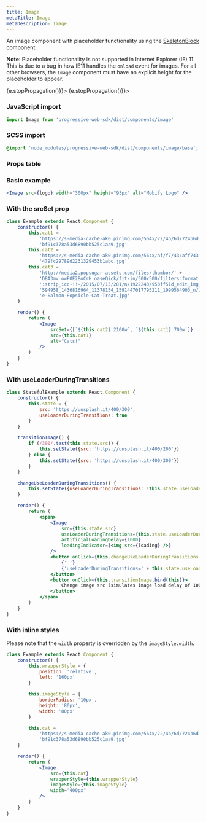 ```yaml
---
title: Image
metaTitle: Image
metaDescription: Image
---
```



<div class="component-intro">

An image component with placeholder functionality using the [SkeletonBlock](SkeletonBlock) component.

**Note**: Placeholder functionality is not supported in Internet Explorer (IE) 11. This is due to a bug in how IE11 handles the `onload` event for images. For all other browsers, the `Image` component must have an explicit height for the placeholder to appear.

</div>

<div onClick={(e) => {e.stopPropagation()}}>
<Tabs activeIndex={0} className="devcenter">
<TabsPanel title="Code" onClick={(e) => {e.stopPropagation()}}>

### JavaScript import

```jsx
import Image from 'progressive-web-sdk/dist/components/image'
```

### SCSS import

```scss
@import 'node_modules/progressive-web-sdk/dist/components/image/base';
```

### Props table

<PropsTable propMetaData={props.componentMetadata.childrenComponentProp} />

### Basic example

```jsx react-live=true
<Image src={logo} width="300px" height="93px" alt="Mobify Logo" />
```

### With the srcSet prop

```jsx react-live=true
class Example extends React.Component {
    constructor() {
        this.cat1 =
            'https://s-media-cache-ak0.pinimg.com/564x/72/4b/6d/724b6d' +
            'bf91c378a53d6890bb525c1aa9.jpg'
        this.cat2 =
            'https://s-media-cache-ak0.pinimg.com/564x/af/f7/43/aff743' +
            '479fc29789d2231329453b1abc.jpg'
        this.cat3 = 
            'http://media2.popsugar-assets.com/files/thumbor/' +
            'DBA3mv_owF0E2BoCrH_oaseQick/fit-in/500x500/filters:format_auto-!!-' +
            ':strip_icc-!!-/2015/07/13/281/n/1922243/953ff51d_edit_img_image_16' +
            '594958_1436816964_11378154_1591447017795211_1999564903_n/i/Homemad' +
            'e-Salmon-Popsicle-Cat-Treat.jpg'
    }

    render() {
        return (
            <Image
                srcSet={[`${this.cat2} 2100w`, `${this.cat1} 700w`]}
                src={this.cat1}
                alt="Cats!"
            />
        )
    }
}
```

### With useLoaderDuringTransitions

```jsx react-live=true
class StatefulExample extends React.Component {
    constructor() {
        this.state = {
            src: 'https://unsplash.it/400/300',
            useLoaderDuringTransitions: true
        }
    }

    transitionImage() {
        if (/300/.test(this.state.src)) {
            this.setState({src: 'https://unsplash.it/400/200'})
        } else {
            this.setState({src: 'https://unsplash.it/400/300'})
        }
    }

    changeUseLoaderDuringTransitions() {
        this.setState({useLoaderDuringTransitions: !this.state.useLoaderDuringTransitions})
    }

    render() {
        return (
            <span>
                <Image
                    src={this.state.src}
                    useLoaderDuringTransitions={this.state.useLoaderDuringTransitions}
                    artificialLoadingDelay={1000}
                    loadingIndicator={<img src={loading} />}
                />
                <button onClick={this.changeUseLoaderDuringTransitions.bind(this)}>
                    {' '}
                    {'useLoaderDuringTransitions=' + this.state.useLoaderDuringTransitions}
                </button>
                <button onClick={this.transitionImage.bind(this)}>
                    Change image src (simulates image load delay of 1000ms)
                </button>
            </span>
        )
    }
}
```

### With inline styles

Please note that the `width` property is overridden by the `imageStyle.width`.

```jsx react-live=true
class Example extends React.Component {
    constructor() {
        this.wrapperStyle = {
            position: 'relative',
            left: '160px'
        }

        this.imageStyle = {
            borderRadius: '10px',
            height: '80px',
            width: '80px'
        }

        this.cat =
            'https://s-media-cache-ak0.pinimg.com/564x/72/4b/6d/724b6d' +
            'bf91c378a53d6890bb525c1aa9.jpg'
    }

    render() {
        return (
            <Image
                src={this.cat}
                wrapperStyle={this.wrapperStyle}
                imageStyle={this.imageStyle}
                width="400px"
            />
        )
    }
}
```

</TabsPanel>
</Tabs>
</div>
